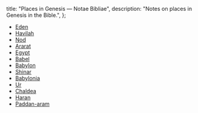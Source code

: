   title: "Places in Genesis — Notae Bibliae",
  description: "Notes on places in Genesis in the Bible.",
};

<Initial text="Places in Genesis"/>

* [Eden](/places/old-testament/genesis/eden)
* [Havilah](/places/old-testament/genesis/havilah)
* [Nod](/places/old-testament/genesis/nod)
* [Ararat](/places/old-testament/genesis/ararat)
* [Egypt](/places/old-testament/genesis/egypt)
* [Babel](/places/old-testament/genesis/babel)
* [Babylon](/places/old-testament/genesis/babylon)
* [Shinar](/places/old-testament/genesis/shinar)
* [Babylonia](/places/old-testament/genesis/babylonia)
* [Ur](/places/old-testament/genesis/ur)
* [Chaldea](/places/old-testament/genesis/chaldea)
* [Haran](/places/old-testament/genesis/haaran)
* [Paddan-aram](/places/old-testament/genesis/paddan-aram)
